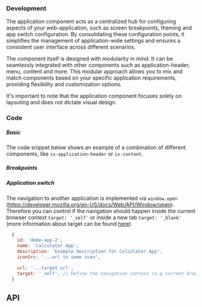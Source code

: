 

### Development

The application component acts as a centralized hub for configuring aspects of your web-application, such as screen breakpoints, theming and app switch configuration. By consolidating these configuration points, it simplifies the management of application-wide settings and ensures a consistent user interface across different scenarios.

The component itself is designed with modularity in mind. It can be seamlessly integrated with other components such as application-header, menu, content and more. This modular approach allows you to mix and match components based on your specific application requirements, providing flexibility and customization options.

It's important to note that the application component focuses solely on layouting and does not dictate visual design.

### Code

##### Basic

The code snippet below shows an example of a combination of different components, like `ix-application-header` or `ix-content`.

<ApplicationPlayground height="30rem" />

##### Breakpoints

<ApplicationBreakpointsPlayground height="30rem" />

##### Application switch

The navigation to another application is implemented via `window.open` (https://developer.mozilla.org/en-US/docs/Web/API/Window/open). Therefore you can control if the navigation should happen inside the current browser context `target: '_self'` or inside a new tab `target: '_blank'` (more information about target can be found [here](https://developer.mozilla.org/en-US/docs/Web/HTML/Element/a#target))

```javascript
  {
    id: 'demo-app-2',
    name: 'Calculator App',
    description: 'Example description for Calculator App',
    iconSrc: '...url to some icon',

    url: '...target url',
    target: '_self', // Define the navigation context (e.g current browser context or new tab)
  }
```

<ApplicationAppSwitchPlayground height="30rem" />

## API

<PropsApi />
